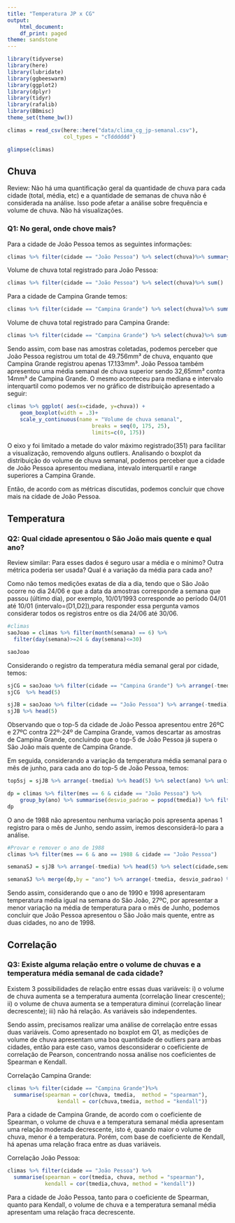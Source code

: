 ```yaml
---
title: "Temperatura JP x CG"
output:
    html_document:
    df_print: paged
theme: sandstone
---
```


```r
library(tidyverse)
library(here)
library(lubridate)
library(ggbeeswarm)
library(ggplot2)
library(dplyr)
library(tidyr)
library(rafalib)
library(BBmisc)
theme_set(theme_bw())
```

```r
climas = read_csv(here::here("data/clima_cg_jp-semanal.csv"), 
                  col_types = "cTdddddd")

glimpse(climas)
```

## Chuva

Review: Não há uma quantificação geral da quantidade de chuva para cada cidade (total, média, etc) e a quantidade de semanas de chuva não é considerada na análise. Isso pode afetar a análise sobre frequência e volume de chuva. Não há visualizações.

### Q1: No geral, onde chove mais?

Para a cidade de João Pessoa temos as seguintes informações:

```r
climas %>% filter(cidade == "João Pessoa") %>% select(chuva)%>% summary()
```

Volume de chuva total registrado para João Pessoa: 
```r
climas %>% filter(cidade == "João Pessoa") %>% select(chuva)%>% sum()
```

Para a cidade de Campina Grande temos:

```r
climas %>% filter(cidade == "Campina Grande") %>% select(chuva)%>% summary()
```

Volume de chuva total registrado para Campina Grande: 
```r
climas %>% filter(cidade == "Campina Grande") %>% select(chuva)%>% sum()
```

Sendo assim, com base nas amostras coletadas, podemos perceber que João Pessoa registrou um total de 49.756mm³ de chuva, enquanto que Campina Grande registrou apenas 17.133mm³. João Pessoa também apresentou uma média semanal de chuva superior sendo 32,65mm³ contra 14mm³ de Campina Grande. O mesmo aconteceu para mediana e intervalo interquartil como podemos ver no gráfico de distribuição apresentado a seguir: 

``` r

climas %>% ggplot( aes(x=cidade, y=chuva)) +
    geom_boxplot(width = .3)+
    scale_y_continuous(name = "Volume de chuva semanal",
                           breaks = seq(0, 175, 25),
                           limits=c(0, 175))
```

O eixo y foi limitado a metade do valor máximo registrado(351) para facilitar a visualização, removendo alguns outliers. Analisando o boxplot da distribuição do volume de chuva semanal, podemos perceber que a cidade de João Pessoa apresentou mediana, intevalo interquartil e range superiores a Campina Grande.

Então, de acordo com as métricas discutidas, podemos concluir que chove mais na cidade de João Pessoa.


## Temperatura

### Q2: Qual cidade apresentou o São João mais quente e qual ano?

Review similar: Para esses dados é seguro usar a média e o mínimo? Outra métrica poderia ser usada? Qual é a variação da média para cada ano?

Como não temos medições exatas de dia a dia, tendo que o São João ocorre no dia 24/06 e que a data da amostras corresponde a semana que passou (último dia), por exemplo, 10/01/1993 corresponde ao período 04/01 até 10/01 (intervalo=(D1,D2]),para responder essa pergunta vamos considerar todos os registros entre os dia 24/06 até 30/06.


```r
#climas
saoJoao = climas %>% filter(month(semana) == 6) %>% 
  filter(day(semana)>=24 & day(semana)<=30)

saoJoao

```

Considerando o registro da temperatura média semanal geral por cidade, temos:

```r
sjCG = saoJoao %>% filter(cidade == "Campina Grande") %>% arrange(-tmedia)
sjCG  %>% head(5)
```

```r
sjJB = saoJoao %>% filter(cidade == "João Pessoa") %>% arrange(-tmedia)
sjJB %>% head(5)
```

Observando que o top-5 da cidade de João Pessoa apresentou entre 26ºC e 27ºC contra 22º-24º de Campina Grande, vamos descartar as amostras de Campina Grande, concluindo que o top-5 de João Pessoa já supera o São João mais quente de Campina Grande.


Em seguida, considerando a variação da temperatura média semanal para o mês de junho, para cada ano do top-5 de João Pessoa, temos:

```r
top5sj = sjJB %>% arrange(-tmedia) %>% head(5) %>% select(ano) %>% unlist()

dp = climas %>% filter(mes == 6 & cidade == "João Pessoa") %>%
    group_by(ano) %>% summarise(desvio_padrao = popsd(tmedia)) %>% filter(ano %in% top5sj)
dp

```
O ano de 1988 não apresentou nenhuma variação pois apresenta apenas 1 registro para o mês de Junho, sendo assim, iremos desconsiderá-lo para a análise.

```r
#Provar e remover o ano de 1988
climas %>% filter(mes == 6 & ano == 1988 & cidade == "João Pessoa")


```

```r
semanaSJ = sjJB %>% arrange(-tmedia) %>% head(5) %>% select(cidade,semana,tmedia,ano)

semanaSJ %>% merge(dp,by = "ano") %>% arrange(-tmedia, desvio_padrao) %>% na.omit()

```

Sendo assim, considerando que o ano de 1990 e 1998 apresentaram temperatura média igual na semana do São João, 27ºC, por apresentar a menor variação na média de temperatura para o mês de Junho, podemos concluir que João Pessoa apresentou o São João mais quente, entre as duas cidades, no ano de 1998. 


## Correlação

### Q3: Existe alguma relação entre o volume de chuvas e a temperatura média semanal de cada cidade?

Existem 3 possibilidades de relação entre essas duas variáveis:
i) o volume de chuva aumenta se a temperatura aumenta (correlação linear crescente);
ii) o volume de chuva aumenta se a temperatura diminui (correlação linear decrescente);
iii) não há relação. As variáveis são independentes.

Sendo assim, precisamos realizar uma análise de correlação entre essas duas variáveis. Como apresentado no boxplot em Q1, as medições de volume de chuva apresentam uma boa quantidade de outliers para ambas cidades, então para este caso, vamos desconsiderar o coeficiente de correlação de Pearson, concentrando nossa análise nos coeficientes de Spearman e Kendall.

Correlação Campina Grande:
```r
climas %>% filter(cidade == "Campina Grande")%>% 
  summarise(spearman = cor(chuva, tmedia,  method = "spearman"), 
                kendall = cor(chuva,tmedia, method = "kendall"))

```

Para a cidade de Campina Grande, de acordo com o coeficiente de Spearman, o volume de chuva e a temperatura semanal média apresentam uma relação moderada decrescente, isto é, quando maior o volume de chuva, menor é a temperatura. Porém, com base de coeficiente de Kendall, há apenas uma relação fraca entre as duas variáveis. 

Correlação João Pessoa:
```r
climas %>% filter(cidade == "João Pessoa") %>% 
  summarise(spearman = cor(tmedia, chuva, method = "spearman"), 
            kendall = cor(tmedia,chuva, method = "kendall"))

```
Para a cidade de João Pessoa, tanto para o coeficiente de Spearman, quanto para Kendall, o volume de chuva e a temperatura semanal média apresentam uma relação fraca decrescente. 

